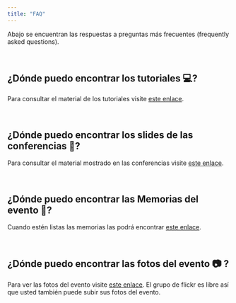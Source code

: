 ```yaml
---
title: "FAQ"
---
```

Abajo se encuentran las respuestas a preguntas más frecuentes (frequently asked questions).

<br/>

## ¿Dónde puedo encontrar los tutoriales 💻?

Para consultar el material de los tutoriales visite [este enlace](https://github.com/rday-colombia/tutoriales_Rday_2023).

<br/>

## ¿Dónde puedo encontrar los slides de las conferencias 🎤?

Para consultar el material mostrado en las conferencias visite [este enlace](https://github.com/rday-colombia/Conferencias_Rday_2023).

<br/>

## ¿Dónde puedo encontrar las Memorias del evento 📓?

Cuando estén listas las memorias las podrá encontrar [este enlace](https://github.com/rday-colombia/Memorias_Rday_2023).

<br/>


## ¿Dónde puedo encontrar las fotos del evento 📷 ?

Para ver las fotos del evento visite [este enlace](https://www.flickr.com/groups/14873962@N21/). El grupo de flickr es libre así que usted también puede subir sus fotos del evento.

<br/>


